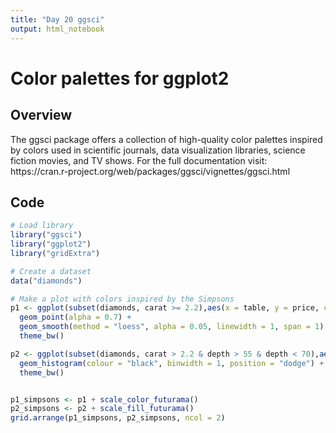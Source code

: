 ```yaml
---
title: "Day 20 ggsci"
output: html_notebook
---
```


# Color palettes for ggplot2

## Overview
The ggsci package offers a collection of high-quality color palettes inspired by colors used in scientific journals, data visualization libraries, science fiction movies, and TV shows.
For the full documentation visit: https://cran.r-project.org/web/packages/ggsci/vignettes/ggsci.html

## Code
```r
# Load library
library("ggsci")
library("ggplot2")
library("gridExtra")

# Create a dataset
data("diamonds")

# Make a plot with colors inspired by the Simpsons
p1 <- ggplot(subset(diamonds, carat >= 2.2),aes(x = table, y = price, colour = cut)) +
  geom_point(alpha = 0.7) +
  geom_smooth(method = "loess", alpha = 0.05, linewidth = 1, span = 1) +
  theme_bw()

p2 <- ggplot(subset(diamonds, carat > 2.2 & depth > 55 & depth < 70),aes(x = depth, fill = cut)) +
  geom_histogram(colour = "black", binwidth = 1, position = "dodge") +
  theme_bw()


p1_simpsons <- p1 + scale_color_futurama()
p2_simpsons <- p2 + scale_fill_futurama()
grid.arrange(p1_simpsons, p2_simpsons, ncol = 2)

```
